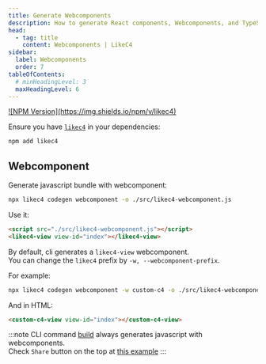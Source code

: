 ```yaml
---
title: Generate Webcomponents
description: How to generate React components, Webcomponents, and TypeScript models from the LikeC4 DSL.
head:
  - tag: title
    content: Webcomponents | LikeC4
sidebar:
  label: Webcomponents
  order: 7
tableOfContents:
  # minHeadingLevel: 3
  maxHeadingLevel: 6    
---
```



<p>
<a href="https://www.npmjs.com/package/likec4" target="_blank">![NPM Version](https://img.shields.io/npm/v/likec4)</a>
</p>

Ensure you have [`likec4`](https://www.npmjs.com/package/likec4) in your dependencies:

```sh
npm add likec4
```

## Webcomponent

Generate javascript bundle with webcomponent:

```sh
npx likec4 codegen webcomponent -o ./src/likec4-webcomponent.js
```  

Use it:

```html
<script src="./src/likec4-webcomponent.js"></script>
<likec4-view view-id="index"></likec4-view>
```

By default, cli generates a `likec4-view` webcomponent.  
You can change the `likec4` prefix by `-w, --webcomponent-prefix`.

For example:

```sh
npx likec4 codegen webcomponent -w custom-c4 -o ./src/likec4-webcomponent.js
```  

And in HTML:

```html
<custom-c4-view view-id="index"></custom-c4-view>
```

:::note
CLI command [build](/tooling/cli/#build-static-website) always generates javascript with webcomponents.  
Check `Share` button on the top at <a href="https://template.likec4.dev/view/cloud" target="_blank">this example</a>
:::
